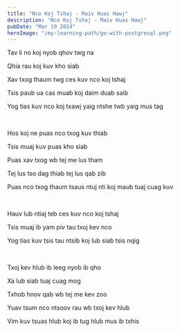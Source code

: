 ```yaml
---
title: "Nco Koj Tshaj - Maiv Huas Hawj"
description: "Nco Koj Tshaj - Maiv Huas Hawj"
pubDate: "Mar 19 2024"
heroImage: "/my-learning-path/go-with-postgresql.png"
---
```


Tav li no koj nyob qhov twg na

Qhia rau koj kuv kho siab

Xav txog thaum twg ces kuv nco koj tshaj

Tsis paub ua cas muab koj daim duab saib

Yog tias kuv nco koj txawj yaig ntshe twb yaig mus tag

<br />

Hos koj ne puas nco txog kuv thiab

Tsis muaj kuv puas kho siab

Puas xav txog wb tej me lus tham

Tej lus tso dag thiab tej lus qab zib

Puas nco txog thaum tsaus ntuj nti koj maub tuaj cuag kuv

<br />

Hauv lub ntiaj teb ces kuv nco koj tshaj

Tsis muaj ib yam piv tau txoj kev nco

Yog tias kuv tsis tau ntsib koj lub siab tsis nqig

<br />

Txoj kev hlub ib leeg nyob ib qho

Xa lub siab tuaj cuag mog

Txhob hnov qab wb tej me kev zoo

Yuav tsum nco ntsoov rau wb txoj kev hlub

Vim kuv tsuas hlub koj ib tug hlub mus ib txhis
